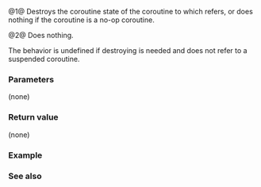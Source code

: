 {{cpp/coroutine/coroutine_handle/title|destroy}}
{{cpp/coroutine/coroutine_handle/navbar}}
{{dcl begin}}
{{dcl h|Member of other specializations}}
{{dcl|num=1|since=c++20|
void destroy() const;
}}
{{dcl h|Member of specialization {{tt|std::coroutine_handle&lt;std::noop_coroutine_promise&gt;}}}}
{{dcl|num=2|since=c++20|
constexpr void destroy() const noexcept;
}}
{{dcl end}}

@1@ Destroys the coroutine state of the coroutine to which {{c|*this}} refers, or does nothing if the coroutine is a no-op coroutine.

@2@ Does nothing.

The behavior is undefined if destroying is needed and {{c|*this}} does not refer to a suspended coroutine.

===Parameters===
(none)

===Return value===
(none)

===Example===
{{example}}

===See also===
{{dsc begin}}
{{dsc inc|cpp/coroutine/coroutine_handle/dsc resume}}
{{dsc end}}

{{langlinks|ja|zh}}